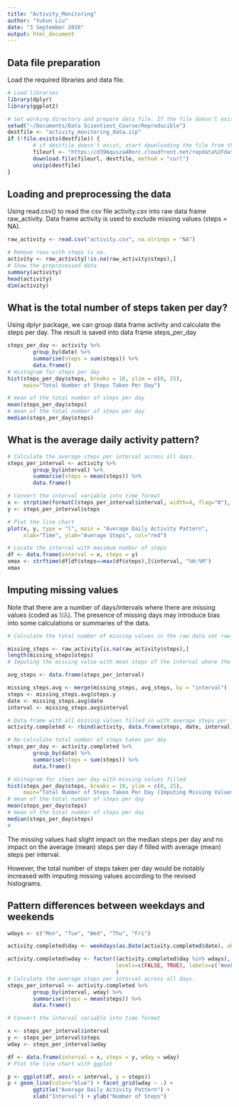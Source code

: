 ```yaml
---
title: "Activity_Monitoring"
author: "Yukun Liu"
date: "3 September 2016"
output: html_document
---
```


## Data file preparation
Load the required libraries and data file.
```r
# Load libraries
library(dplyr)
library(ggplot2)

# Set working directory and prepare data file. If the file doesn't exist, start downloading.
setwd("~/Documents/Data Scientiest_Course/Reproducible")
destfile <- "activity_monitoring_data.zip"
if (!file.exists(destfile)) {  
        # if destfile doesn't exist, start downloading the file from the provided url.
        fileurl <- "https://d396qusza40orc.cloudfront.net/repdata%2Fdata%2Factivity.zip"
        download.file(fileurl, destfile, method = "curl")
        unzip(destfile)
}
```

## Loading and preprocessing the data

Using read.csv() to read the csv file activity.csv into raw data frame raw_activity. 
Data frame activity is used to exclude missing values (steps = NA).

```r
raw_activity <- read.csv("activity.csv", na.strings = "NA")

# Remove rows with steps is na.
activity <- raw_activity[!is.na(raw_activity$steps),]
# Show the preprocessed data
summary(activity)
head(activity)
dim(activity)
```

## What is the total number of steps taken per day?
Using dplyr package, we can group data frame activity and calculate the steps per day. The result is saved into data frame steps_per_day

```r

steps_per_day <- activity %>% 
        group_by(date) %>%
        summarise(steps = sum(steps)) %>%
        data.frame()
# Histogram for steps per day
hist(steps_per_day$steps, breaks = 10, ylim = c(0, 25), 
     main="Total Number of Steps Taken Per Day")

# mean of the total number of steps per day
mean(steps_per_day$steps)
# mean of the total number of steps per day
median(steps_per_day$steps)
```

## What is the average daily activity pattern?

```r
# Calculate the average steps per interval across all days.
steps_per_interval <- activity %>%
        group_by(interval) %>%
        summarise(steps = mean(steps)) %>%
        data.frame()

# Convert the interval variable into time format
x <- strptime(formatC(steps_per_interval$interval, width=4, flag="0"), "%H%M")
y <- steps_per_interval$steps

# Plot the line chart
plot(x, y, type = "l", main = "Average Daily Activity Pattern", 
     xlab="Time", ylab="Average Steps", col="red")

# Locate the interval with maximum number of steps
df <- data.frame(interval = x, steps = y)
xmax <- strftime(df[df$steps==max(df$steps),]$interval, "%H:%M")
xmax

```

## Imputing missing values
Note that there are a number of days/intervals where there are missing values (coded as 𝙽𝙰). The presence of missing days may introduce bias into some calculations or summaries of the data.

```r
# Calculate the total number of missing values in the raw data set raw_activity

missing_steps <- raw_activity[is.na(raw_activity$steps),]
length(missing_steps$steps)
# Imputing the missing value with mean steps of the interval where the missing value is located

avg_steps <- data.frame(steps_per_interval)

missing_steps.avg <- merge(missing_steps, avg_steps, by = "interval")
steps <- missing_steps.avg$steps.y
date <- missing_steps.avg$date
interval <- missing_steps.avg$interval

# Data frame with all missing values filled in with average steps per interval
activity.completed <- rbind(activity, data.frame(steps, date, interval))

# Re-calculate total number of steps taken per day 
steps_per_day <- activity.completed %>% 
        group_by(date) %>%
        summarise(steps = sum(steps)) %>%
        data.frame()

# Histogram for steps per day with missing values filled
hist(steps_per_day$steps, breaks = 10, ylim = c(0, 25), 
     main="Total Number of Steps Taken Per Day (Imputing Missing Values)")
# mean of the total number of steps per day
mean(steps_per_day$steps)
# mean of the total number of steps per day
median(steps_per_day$steps)
# 
```
The missing values had slight impact on the median steps per day and no impact on the average (mean) steps per day if filled with average (mean) steps per interval.

However, the total number of steps taken per day would be notably increased with imputing missing values according to the revised histograms. 

## Pattern differences between weekdays and weekends

```r

wdays <- c("Mon", "Tue", "Wed", "Thu", "Fri")

activity.completed$day <- weekdays(as.Date(activity.completed$date), abbreviate = TRUE)

activity.completed$wday <- factor((activity.completed$day %in% wdays), 
                                  levels=c(FALSE, TRUE), labels=c('Weekend', 'Weekday')
                                  )
# Calculate the average steps per interval across all days.
steps_per_interval <- activity.completed %>%
        group_by(interval, wday) %>%
        summarise(steps = mean(steps)) %>%
        data.frame()

# Convert the interval variable into time format

x <- steps_per_interval$interval
y <- steps_per_interval$steps
wday <- steps_per_interval$wday

df <- data.frame(interval = x, steps = y, wday = wday)
# Plot the line chart with ggplot

p <- ggplot(df, aes(x = interval, y = steps))
p + geom_line(color="blue") + facet_grid(wday ~ .) + 
        ggtitle("Average Daily Activity Pattern") + 
        xlab("Interval") + ylab("Number of Steps") 
```